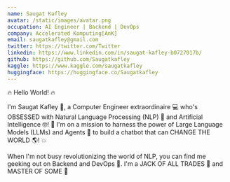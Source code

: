 ```yaml
---
name: Saugat Kafley
avatar: /static/images/avatar.png
occupation: AI Engineer | Backend | DevOps
company: Accelerated Komputing[AnK]
email: saugatkafley@gmail.com
twitter: https://twitter.com/Twitter
linkedin: https://www.linkedin.com/in/saugat-kafley-b0727017b/
github: https://github.com/Saugatkafley
kaggle: https://www.kaggle.com/saugatkafley
huggingface: https://huggingface.co/Saugatkafley
---
```

🔥 Hello World! 🔥

I'm Saugat Kafley 🤩, a Computer Engineer extraordinaire 💻 who's OBSESSED with Natural Language Processing (NLP) 🤖 and Artificial Intelligence 🤓! 💖 I'm on a mission to harness the power of Large Language Models (LLMs) and Agents 🤖 to build a chatbot that can CHANGE THE WORLD 🌎! 💥

When I'm not busy revolutionizing the world of NLP, you can find me geeking out on Backend and DevOps 🚀. I'm a JACK OF ALL TRADES 🎩 and MASTER OF SOME 🤣 